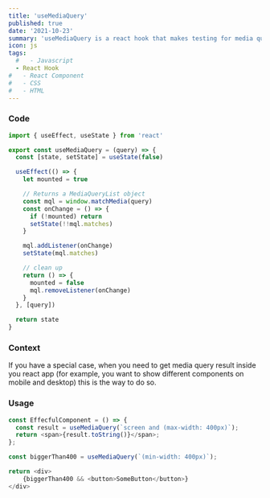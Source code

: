 ```yaml
---
title: 'useMediaQuery'
published: true
date: '2021-10-23'
summary: 'useMediaQuery is a react hook that makes testing for media query matches in your code easier and simpler. '
icon: js
tags:
  #   - Javascript
  - React Hook
#   - React Component
#   - CSS
#   - HTML
---
```


### Code

<CodeBlock>

```js title="useMediaQuery.js"
import { useEffect, useState } from 'react'

export const useMediaQuery = (query) => {
  const [state, setState] = useState(false)

  useEffect(() => {
    let mounted = true

    // Returns a MediaQueryList object
    const mql = window.matchMedia(query)
    const onChange = () => {
      if (!mounted) return
      setState(!!mql.matches)
    }

    mql.addListener(onChange)
    setState(mql.matches)

    // clean up
    return () => {
      mounted = false
      mql.removeListener(onChange)
    }
  }, [query])

  return state
}
```

</CodeBlock>

### Context

If you have a special case, when you need to get media query result inside you react app (for example, you want to show different components on mobile and desktop) this is the way to do so.

### Usage

<CodeBlock>

```js title="useMediaQueryExample.jsx"
const EffecfulComponent = () => {
  const result = useMediaQuery(`screen and (max-width: 400px)`);
  return <span>{result.toString()}</span>;
};

const biggerThan400 = useMediaQuery(`(min-width: 400px)`);

return <div>
    {biggerThan400 && <button>SomeButton</button>}
</div>
```

</CodeBlock>
